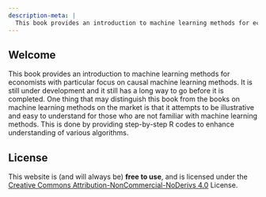 ```yaml
---
description-meta: |
  This book provides an introduction to machine learning methods for economists with particular focus on causal machine learning methods. It is still under development and it still has a long way to go before it is completed. One thing that may distinguish this book from the books on machine learning methods on the market is that it attempts to be illustrative and easy to understand for those who are not familiar with machine learning methods. This is done by providing step-by-step R codes to enhance understanding of various algorithms. 
---
```


## Welcome {.unnumbered}

This book provides an introduction to machine learning methods for economists with particular focus on causal machine learning methods. It is still under development and it still has a long way to go before it is completed. One thing that may distinguish this book from the books on machine learning methods on the market is that it attempts to be illustrative and easy to understand for those who are not familiar with machine learning methods. This is done by providing step-by-step R codes to enhance understanding of various algorithms.

## License {.unnumbered}

This website is (and will always be) **free to use**, and is licensed under the [Creative Commons Attribution-NonCommercial-NoDerivs 4.0](https://creativecommons.org/licenses/by-nc-nd/4.0/) License.